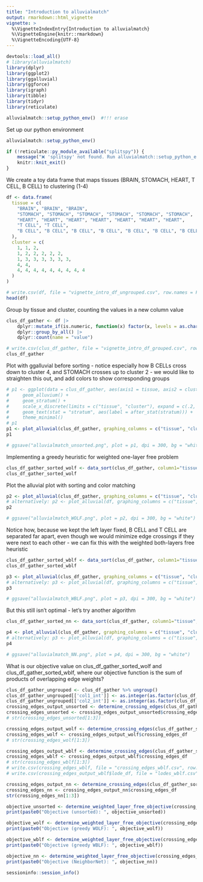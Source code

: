 ```yaml
---
title: "Introduction to alluvialmatch"
output: rmarkdown::html_vignette
vignette: >
  %\VignetteIndexEntry{Introduction to alluvialmatch}
  %\VignetteEngine{knitr::rmarkdown}
  %\VignetteEncoding{UTF-8}
---
```


```r
devtools::load_all()
# library(alluvialmatch)
library(dplyr)
library(ggplot2)
library(ggalluvial)
library(ggforce)
library(igraph)
library(tibble)
library(tidyr)
library(reticulate)

alluvialmatch::setup_python_env()  #!!! erase
```

Set up our python environment
```r
alluvialmatch::setup_python_env()
```

```r
if (!reticulate::py_module_available("splitspy")) {
    message("❌ 'splitspy' not found. Run alluvialmatch::setup_python_env() and restart R.")
    knitr::knit_exit()
}
```

We create a toy data frame that maps tissues (BRAIN, STOMACH, HEART, T CELL, B CELL) to clustering (1-4)
```r
df <- data.frame(
  tissue = c(
    "BRAIN", "BRAIN", "BRAIN",
    "STOMACH", "STOMACH", "STOMACH", "STOMACH", "STOMACH", "STOMACH",
    "HEART", "HEART", "HEART", "HEART", "HEART", "HEART", "HEART",
    "T CELL", "T CELL",
    "B CELL", "B CELL", "B CELL", "B CELL", "B CELL", "B CELL", "B CELL", "B CELL", "B CELL"
  ),
  cluster = c(
    1, 1, 2,
    1, 2, 2, 2, 2, 2,
    1, 3, 3, 3, 3, 3, 3,
    4, 4,
    4, 4, 4, 4, 4, 4, 4, 4, 4
  )
)

# write.csv(df, file = "vignette_intro_df_ungrouped.csv", row.names = FALSE, quote = FALSE)
head(df)
```

Group by tissue and cluster, counting the values in a new column value
```r
clus_df_gather <- df |>
    dplyr::mutate_if(is.numeric, function(x) factor(x, levels = as.character(sort(unique(x))))) |>
    dplyr::group_by_all() |>
    dplyr::count(name = "value")

# write.csv(clus_df_gather, file = "vignette_intro_df_grouped.csv", row.names = FALSE, quote = FALSE)
clus_df_gather
```


Plot with ggalluvial before sorting - notice especially how B CELLs cross down to cluster 4, and STOMACH crosses up to cluster 2 - we would like to straighten this out, and add colors to show corresponding groups
```r
# p1 <- ggplot(data = clus_df_gather, aes(axis1 = tissue, axis2 = cluster, y = value)) +
#     geom_alluvium() +
#     geom_stratum() +
#     scale_x_discrete(limits = c("tissue", "cluster"), expand = c(.2, .05)) +
#     geom_text(stat = "stratum", aes(label = after_stat(stratum))) +
#     theme_minimal()
# p1
p1 <- plot_alluvial(clus_df_gather, graphing_columns = c("tissue", "cluster"), column_weights = "value", sorting_algorithm = "None", color_bands=TRUE)
p1

# ggsave("alluvialmatch_unsorted.png", plot = p1, dpi = 300, bg = "white")
```
Implementing a greedy heuristic for weighted one-layer free problem
```r
clus_df_gather_sorted_wolf <- data_sort(clus_df_gather, column1="tissue", column2="cluster", column_weights = "value", sorting_algorithm = "greedy_WOLF")
clus_df_gather_sorted_wolf
```

Plot the alluvial plot with sorting and color matching
```r
p2 <- plot_alluvial(clus_df_gather, graphing_columns = c("tissue", "cluster"), column_weights = "value", sorting_algorithm = "greedy_WOLF", fixed_column = 1, color_bands=TRUE)
# alternatively: p2 <- plot_alluvial(df, graphing_columns = c("tissue", "cluster") sorting_algorithm = "greedy_WOLF", fixed_column = 1)
p2

# ggsave("alluvialmatch_WOLF.png", plot = p2, dpi = 300, bg = "white")
```

Notice how, because we kept the left layer fixed, B CELL and T CELL are separated far apart, even though we would minimize edge crossings if they were next to each other - we can fix this with the weighted both-layers free heuristic
```r
clus_df_gather_sorted_wblf <- data_sort(clus_df_gather, column1="tissue", column2="cluster", column_weights = "value", sorting_algorithm = "greedy_WBLF")  # output_df_path = "vignette_intro_df_cluster_wblf.csv"
clus_df_gather_sorted_wblf
```

```r
p3 <- plot_alluvial(clus_df_gather, graphing_columns = c("tissue", "cluster"), column_weights = "value", sorting_algorithm = "greedy_WBLF", color_bands=TRUE)  # output_plot_path = "vignette_intro_plot.png"
# alternatively: p3 <- plot_alluvial(df, graphing_columns = c("tissue", "cluster"), sorting_algorithm = "greedy_WBLF")
p3

# ggsave("alluvialmatch_WBLF.png", plot = p3, dpi = 300, bg = "white")
```

But this still isn't optimal - let's try another algorithm
```r
clus_df_gather_sorted_nn <- data_sort(clus_df_gather, column1="tissue", column2="cluster", column_weights = "value", sorting_algorithm = "neighbornet")  # output_df_path = "vignette_intro_df_cluster_wblf.csv"

p4 <- plot_alluvial(clus_df_gather, graphing_columns = c("tissue", "cluster"), column_weights = "value", sorting_algorithm = "neighbornet", color_bands=TRUE)  # output_plot_path = "vignette_intro_plot.png"
# alternatively: p3 <- plot_alluvial(df, graphing_columns = c("tissue", "cluster"), sorting_algorithm = "neighbornet")
p4

# ggsave("alluvialmatch_NN.png", plot = p4, dpi = 300, bg = "white")
```

What is our objective value on clus_df_gather_sorted_wolf and clus_df_gather_sorted_wblf, where our objective function is the sum of products of overlapping edge weights?
```r
clus_df_gather_ungrouped <- clus_df_gather %>% ungroup()
clus_df_gather_ungrouped[['col1_int']] <- as.integer(as.factor(clus_df_gather_ungrouped[["tissue"]]))
clus_df_gather_ungrouped[['col2_int']] <- as.integer(as.factor(clus_df_gather_ungrouped[["cluster"]]))
crossing_edges_output_unsorted <- determine_crossing_edges(clus_df_gather_ungrouped, column1="col1_int", column2="col2_int", column_weights = "value")
crossing_edges_unsorted <- crossing_edges_output_unsorted$crossing_edges_df
# str(crossing_edges_unsorted[1:3])

crossing_edges_output_wolf <- determine_crossing_edges(clus_df_gather_sorted_wolf, column1="col1_int", column2="col2_int", column_weights = "value")
crossing_edges_wolf <- crossing_edges_output_wolf$crossing_edges_df
# str(crossing_edges_wolf[1:3])

crossing_edges_output_wblf <- determine_crossing_edges(clus_df_gather_sorted_wblf, column1="col1_int", column2="col2_int", column_weights = "value")  # output_df_path = "vignette_intro_crossing_wblf.csv"
crossing_edges_wblf <- crossing_edges_output_wblf$crossing_edges_df
# str(crossing_edges_wblf[1:3])
# write.csv(crossing_edges_wblf, file = "crossing_edges_wblf.csv", row.names = FALSE, quote = FALSE)
# write.csv(crossing_edges_output_wblf$lode_df, file = "lodes_wblf.csv", row.names = FALSE, quote = FALSE)

crossing_edges_output_nn <- determine_crossing_edges(clus_df_gather_sorted_nn, column1="col1_int", column2="col2_int", column_weights = "value")  # output_df_path = "vignette_intro_crossing_nn.csv"
crossing_edges_nn <- crossing_edges_output_nn$crossing_edges_df
str(crossing_edges_nn[1:3])
```

```r
objective_unsorted <- determine_weighted_layer_free_objective(crossing_edges_unsorted)
print(paste0("Objective (unsorted): ", objective_unsorted))

objective_wolf <- determine_weighted_layer_free_objective(crossing_edges_wolf)
print(paste0("Objective (greedy WOLF): ", objective_wolf))

objective_wblf <- determine_weighted_layer_free_objective(crossing_edges_wblf)
print(paste0("Objective (greedy WBLF): ", objective_wblf))

objective_nn <- determine_weighted_layer_free_objective(crossing_edges_nn)
print(paste0("Objective (NeighborNet): ", objective_nn))
```

```r
sessioninfo::session_info()
```
